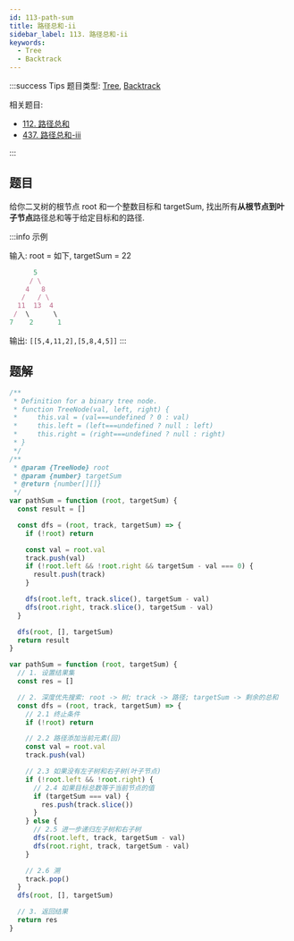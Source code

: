 ```yaml
---
id: 113-path-sum
title: 路径总和-ii
sidebar_label: 113. 路径总和-ii
keywords:
  - Tree
  - Backtrack
---
```


:::success Tips
题目类型: [Tree](/data-structure/tree/concept), [Backtrack](/algorithm-design/backtracking)

相关题目:

- [112. 路径总和](/leetcode/easy/112-has-path-sum)
- [437. 路径总和-iii](/leetcode/medium/437-path-sum)

:::

## 题目

给你二叉树的根节点 root 和一个整数目标和 targetSum, 找出所有**从根节点到叶子节点**路径总和等于给定目标和的路径.

:::info 示例

输入: root = 如下, targetSum = 22

```ts
      5
     / \
    4   8
   /   / \
  11  13  4
 /  \      \
7    2      1
```

输出: `[[5,4,11,2],[5,8,4,5]]`
:::

## 题解


<Tabs>
  <TabItem value="深度优先遍历(先序遍历)" label="深度优先遍历(先序遍历)" default>

```ts
/**
 * Definition for a binary tree node.
 * function TreeNode(val, left, right) {
 *     this.val = (val===undefined ? 0 : val)
 *     this.left = (left===undefined ? null : left)
 *     this.right = (right===undefined ? null : right)
 * }
 */
/**
 * @param {TreeNode} root
 * @param {number} targetSum
 * @return {number[][]}
 */
var pathSum = function (root, targetSum) {
  const result = []

  const dfs = (root, track, targetSum) => {
    if (!root) return

    const val = root.val
    track.push(val)
    if (!root.left && !root.right && targetSum - val === 0) {
      result.push(track)
    }

    dfs(root.left, track.slice(), targetSum - val)
    dfs(root.right, track.slice(), targetSum - val)
  }

  dfs(root, [], targetSum)
  return result
}
```

</TabItem>
<TabItem value="回溯" label="回溯">

```ts
var pathSum = function (root, targetSum) {
  // 1. 设置结果集
  const res = []

  // 2. 深度优先搜索: root -> 树; track -> 路径; targetSum -> 剩余的总和
  const dfs = (root, track, targetSum) => {
    // 2.1 终止条件
    if (!root) return

    // 2.2 路径添加当前元素(回)
    const val = root.val
    track.push(val)

    // 2.3 如果没有左子树和右子树(叶子节点)
    if (!root.left && !root.right) {
      // 2.4 如果目标总数等于当前节点的值
      if (targetSum === val) {
        res.push(track.slice())
      }
    } else {
      // 2.5 进一步递归左子树和右子树
      dfs(root.left, track, targetSum - val)
      dfs(root.right, track, targetSum - val)
    }

    // 2.6 溯
    track.pop()
  }
  dfs(root, [], targetSum)

  // 3. 返回结果
  return res
}
```

</TabItem>
</Tabs>
